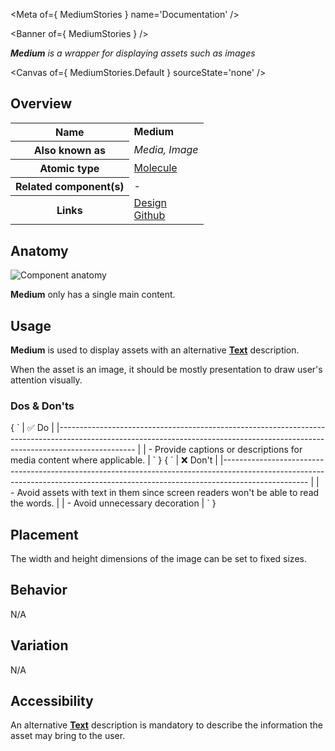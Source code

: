 
<Meta of={ MediumStories } name='Documentation' />

<Banner of={ MediumStories } />

_**Medium** is a wrapper for displaying assets such as images_

<Canvas of={ MediumStories.Default } sourceState='none' />

## Overview
<div>
  <div id='description'>

  </div>
  <table>
    <tbody>
    <tr>
      <th scope="row">Name</th>
      <td><strong>Medium</strong></td>
    </tr>
    <tr>
      <th scope="row">Also known as</th>
      <td><em>Media, Image</em></td>
    </tr>
    <tr>
      <th scope="row">Atomic type</th>
      <td>
        <a href='https://atomicdesign.bradfrost.com/chapter-2/#molecules'>Molecule<OdsIcon
          name={ ODS_ICON_NAME.externalLink }
          style={ { fontSize: '.7rem', paddingLeft: '.3rem', paddingRight: '.2rem' } }></OdsIcon></a>
      </td>
    </tr>
    <tr>
      <th scope="row">Related component(s)</th>
      <td>-</td>
    </tr>
    <tr>
      <th scope="row">Links</th>
      <td>
        <a href='https://www.figma.com/proto/tIKzHa5KvHHyosgIgyBswB/Design-Tokens'>Design<OdsIcon
          name={ ODS_ICON_NAME.externalLink }
          style={ { fontSize: '.7rem', paddingLeft: '.3rem', paddingRight: '.2rem' } }></OdsIcon></a><br />
        <a href='https://github.com/ovh/design-system/tree/master/packages/components/src/medium'>Github<OdsIcon
          name={ ODS_ICON_NAME.externalLink }
          style={ { fontSize: '.7rem', paddingLeft: '.3rem', paddingRight: '.2rem' } }></OdsIcon></a>
      </td>
    </tr>
    </tbody>
  </table>
</div>

## Anatomy

![Component anatomy](components/medium/anatomy.png "Component anatomy")

**Medium** only has a single main content.

## Usage

**Medium** is used to display assets with an alternative [**Text**](?path=/docs/ods-components-content-tag--documentation) description.

When the asset is an image, it should be mostly presentation to draw user's attention visually.

### Dos & Don'ts

<Markdown>
  { `
| ✅ Do                                                                                                                                                                           |
|------------------------------------------------------------------------------------------------------------------------------------------------------------------------------- |
| - Provide captions or descriptions for media content where applicable.                                                                                                         |
` }
</Markdown>
<Markdown>
  { `
| ❌ Don't                                                                                                                                                                          |
|--------------------------------------------------------------------------------------------------------------------------------------------------------------------------------- |
| - Avoid assets with text in them since screen readers won't be able to read the words.                                                                                           |
| - Avoid unnecessary decoration                                                                                                                                                   |
` }
</Markdown>

## Placement

The width and height dimensions of the image can be set to fixed sizes.

## Behavior

N/A

## Variation

N/A

## Accessibility

An alternative [**Text**](?path=/docs/ods-components-content-tag--documentation) description is mandatory to describe the information the asset may bring to the user.
